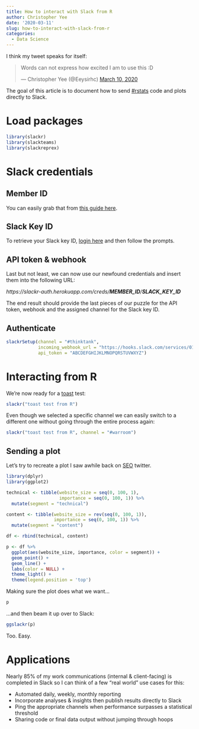```yaml
---
title: How to interact with Slack from R
author: Christopher Yee
date: '2020-03-11'
slug: how-to-interact-with-slack-from-r
categories:
  - Data Science
---
```


I think my tweet speaks for itself:

<blockquote class="twitter-tweet"><p lang="en" dir="ltr">Words can not express how excited I am to use this :D</p>&mdash; Christopher Yee (@Eeysirhc) <a href="https://twitter.com/Eeysirhc/status/1237388132800061440?ref_src=twsrc%5Etfw">March 10, 2020</a></blockquote> <script async src="https://platform.twitter.com/widgets.js" charset="utf-8"></script>

The goal of this article is to document how to send [#rstats](https://twitter.com/hashtag/rstats) code and plots directly to Slack.

# Load packages
```r
library(slackr)
library(slackteams)
library(slackreprex)
```

# Slack credentials

## Member ID

You can easily grab that from [this guide here](https://medium.com/@moshfeu/how-to-find-my-member-id-in-slack-workspace-d4bba942e38c).

## Slack Key ID

To retrieve your Slack key ID, [login here](https://slack.com/oauth/authorize?client_id=220157155520.220159943344&scope=incoming-webhook,files:read,files:write:user,chat:write:bot,chat:write:user,mpim:write,mpim:read,mpim:history,im:write,im:read,im:history,groups:write,groups:read,groups:history,channels:write,channels:read,channels:history,emoji:read,usergroups:read,users:read) and then follow the prompts.

## API token & webhook 

Last but not least, we can now use our newfound credentials and insert them into the following URL:

_https<!-- -->://slackr-auth.herokuapp.com/creds/**MEMBER_ID**/**SLACK_KEY_ID**_

The end result should provide the last pieces of our puzzle for the API token, webhook and the assigned channel for the Slack key ID.

## Authenticate

```r
slackrSetup(channel = "#thinktank",
            incoming_webhook_url = "https://hooks.slack.com/services/0123456789",
            api_token = "ABCDEFGHIJKLMNOPQRSTUVWXYZ")
```

# Interacting from R

We're now ready for a [toast](https://www.youtube.com/watch?v=fq6R39wWXGM) test:

```r
slackr("toast test from R")
```

Even though we selected a specific channel we can easily switch to a different one without going through the entire process again:

```r
slackr("toast test from R", channel = "#warroom")
```

## Sending a plot

Let's try to recreate a plot I saw awhile back on [SEO](https://www.christopheryee.org/categories/search-engine-optimization/) twitter.

```r
library(dplyr)
library(ggplot2)

technical <- tibble(website_size = seq(0, 100, 1),
                    importance = seq(0, 100, 1)) %>% 
  mutate(segment = "technical")

content <- tibble(website_size = rev(seq(0, 100, 1)),
                  importance = seq(0, 100, 1)) %>% 
  mutate(segment = "content")

df <- rbind(technical, content)

p <- df %>% 
  ggplot(aes(website_size, importance, color = segment)) +
  geom_point() +
  geom_line() +
  labs(color = NULL) +
  theme_light() +
  theme(legend.position = 'top')
```

Making sure the plot does what we want...
```r
p
```

...and then beam it up over to Slack:
```r
ggslackr(p)
```

Too. Easy.

# Applications

Nearly 85% of my work communications (internal & client-facing) is completed in Slack so I can think of a few "real world" use cases for this:

* Automated daily, weekly, monthly reporting
* Incorporate analyses & insights then publish results directly to Slack
* Ping the appropriate channels when performance surpasses a statistical threshold
* Sharing code or final data output without jumping through hoops
